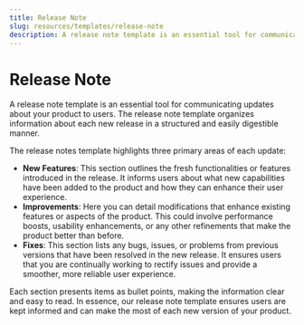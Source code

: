```yaml
---
title: Release Note
slug: resources/templates/release-note
description: A release note template is an essential tool for communicating updates about your product to users.
---
```


# Release Note
A release note template is an essential tool for communicating updates about your product to users. The release note template organizes information about each new release in a structured and easily digestible manner.

The release notes template highlights three primary areas of each update:

* **New Features**: This section outlines the fresh functionalities or features introduced in the release. It informs users about what new capabilities have been added to the product and how they can enhance their user experience.
* **Improvements**: Here you can detail modifications that enhance existing features or aspects of the product. This could involve performance boosts, usability enhancements, or any other refinements that make the product better than before.
* **Fixes**: This section lists any bugs, issues, or problems from previous versions that have been resolved in the new release. It ensures users that you are continually working to rectify issues and provide a smoother, more reliable user experience.

Each section presents items as bullet points, making the information clear and easy to read. In essence, our release note template ensures users are kept informed and can make the most of each new version of your product.

